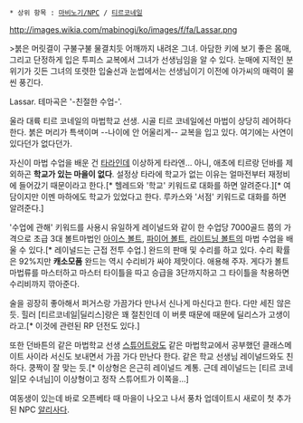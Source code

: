  * 상위 항목 : [[마비노기/NPC]] / [[티르코네일]]

http://images.wikia.com/mabinogi/ko/images/f/fa/Lassar.png 

>붉은 머릿결이 구불구불 물결치듯 어깨까지 내려온 그녀. 아담한 키에 보기 좋은 몸매, 그리고 단정하게 입은 투피스 교복에서 그녀가 선생님임을 알 수 있다. 눈매에 지적인 분위기가 깃든 그녀의 또렷한 입술선과 눈썹에서는 선생님이기 이전에 아가씨의 매력이 물씬 풍긴다.

Lassar. 테마곡은 '-친절한 수업-'.

울라 대륙 티르 코네일의 마법학교 선생. 시골 티르 코네일에선 마법이 상당히 레어하다 한다. 붉은 머리가 특색이며 --나이에 안 어울리게-- 교복을 입고 있다. 여기에는 사연이 있다던가 없다던가.

자신이 마법 수업을 배운 건 [[타라]]인데 이상하게 타라엔... 아니, 애초에 티르랑 던바를 제외하곤 '''학교가 있는 마을이 없다'''. 설정상 타라에 학교가 없는 이유는 얼마전부터 재정비에 들어갔기 때문이라고 한다.[* 헬레드와 '학교' 키워드로 대화를 하면 알려준다.][* 여담이지만 이멘 마하에도 학교가 있었다고 한다. 루카스와 '서점' 키워드로 대화를 하면 알려준다.]

'수업에 관해' 키워드를 사용시 유일하게 레이널드와 같이 한 수업당 7000골드 쯤의 가격으로 초급 3대 볼트마법인 [[아이스 볼트]], [[파이어 볼트]], [[라이트닝 볼트]]의 마법 수업을 배울 수 있다.[* 레이널드는 근접 전투 수업.] 완드의 판매 및 수리를 하고 있다. 수리 확률은 92%지만 '''캐소모품''' 완드는 역시 수리비가 싸야 제맛이다. 애용해 주자. 게다가 볼트마법류를 마스터하고 마스터 타이틀을 따고 승급을 3단까지하고 그 타이틀을 착용하면 수리비까지 깎아준다.

술을 굉장히 좋아해서 퍼거스랑 가끔가다 만나서 신나게 마신다고 한다. 다만 세진 않은 듯. 힐러 [티르코네일|딜리스]랑은 꽤 절친인데 이 버릇 때문에 때문에 딜리스가 고생이라고.[* 이것에 관련된 RP 던전도 있다.]

또한 던바튼의 같은 마법학교 선생 [[스튜어트]]랑도 같은 마법학교에서 공부했던 클래스메이트 사이라 서신도 보내면서 가끔 가다 만난다 한다. 같은 학교 선생님 레이널드와도 친하다. 쿵짝이 잘 맞는 듯.[* 이상형은 은근히 레이널드 계통. 근데 레이널드는 [티르 코네일|모 수녀님]이 이상형이고 정작 스튜어트가 이쪽을...]

여동생이 있는데 바로 오픈베타 때 마을이 나오고 나서 풍차 업데이트시 새로이 첫 추가된 NPC [[알리사]]다.
